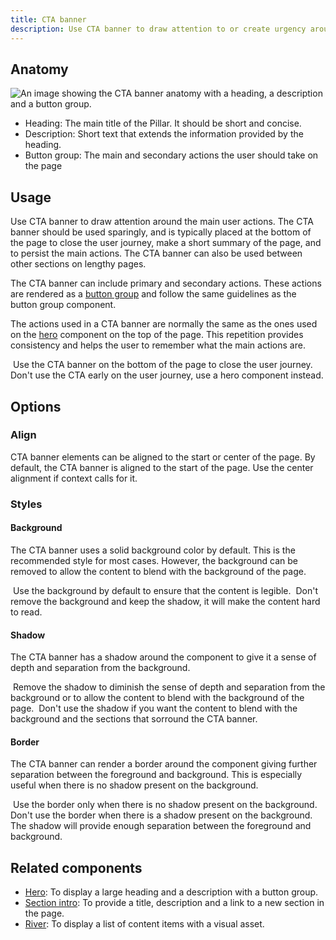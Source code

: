 ```yaml
---
title: CTA banner
description: Use CTA banner to draw attention to or create urgency around a user action.
---
```



## Anatomy

![An image showing the CTA banner anatomy with a heading, a description and a button group.]()

- Heading: The main title of the Pillar. It should be short and concise.
- Description: Short text that extends the information provided by the heading.
- Button group: The main and secondary actions the user should take on the page

## Usage

Use CTA banner to draw attention around the main user actions. The CTA banner should be used sparingly, and is typically placed at the bottom of the page to close the user journey,
make a short summary of the page, and to persist the main actions. The CTA banner can also be used between other sections on lengthy pages.

The CTA banner can include primary and secondary actions. These actions are rendered as a [button group](/components/ButtonGroup) and follow the same guidelines as the button group component.

The actions used in a CTA banner are normally the same as the ones used on the [hero](/components/Hero) component on the top of the page. This repetition provides consistency and helps the user to remember what the main actions are.

<DoDontContainer>
  <Do>
    <img src="" />
    <Caption>
      Use the CTA banner on the bottom of the page to close the user journey.
    </Caption>
  </Do>
  <Dont>
    <img src="" />
    <Caption>
      Don't use the CTA early on the user journey, use a hero component instead.
    </Caption>
  </Dont>
</DoDontContainer>

## Options

### Align

CTA banner elements can be aligned to the start or center of the page. By default, the CTA banner is aligned to the start of the page. Use the center alignment if context calls for it.

### Styles

#### Background

The CTA banner uses a solid background color by default. This is the recommended style for most cases. However, the background can be removed to allow the content to blend with the background of the page.

<DoDontContainer>
  <Do>
    <img src="" />
    <Caption>
      Use the background by default to ensure that the content is legible.
    </Caption>
  </Do>
  <Dont>
    <img src="" />
    <Caption>
      Don't remove the background and keep the shadow, it will make the content
      hard to read.
    </Caption>
  </Dont>
</DoDontContainer>

#### Shadow

The CTA banner has a shadow around the component to give it a sense of depth and separation from the background.

<DoDontContainer>
  <Do>
    <img src="" />
    <Caption>
      Remove the shadow to diminish the sense of depth and separation from the
      background or to allow the content to blend with the background of the
      page.
    </Caption>
  </Do>
  <Dont>
    <img src="" />
    <Caption>
      Don't use the shadow if you want the content to blend with the background
      and the sections that sorround the CTA banner.
    </Caption>
  </Dont>
</DoDontContainer>

#### Border

The CTA banner can render a border around the component giving further separation between the foreground and background. This is especially useful when there is no shadow present on the background.

<DoDontContainer>
  <Do>
    <img src="" />
    <Caption>
      Use the border only when there is no shadow present on the background.
    </Caption>
  </Do>
  <Dont>
    <img src="" />
    <Caption>
      Don't use the border when there is a shadow present on the background. The
      shadow will provide enough separation between the foreground and
      background.
    </Caption>
  </Dont>
</DoDontContainer>

## Related components

- [Hero](/components/Hero): To display a large heading and a description with a button group.
- [Section intro](/components/SectionIntro): To provide a title, description and a link to a new section in the page.
- [River](/components/River): To display a list of content items with a visual asset.
